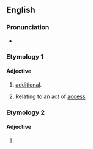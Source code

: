 ==English==

===Pronunciation===
* {{rhymes|en|ɛsɪv}}

===Etymology 1===

====Adjective====
{{en-adj}}

# {{lb|en|archaic}} [[additional]].
# {{lb|en|rare}} Relating to an act of [[access]].

===Etymology 2===
{{nonlemma}}

====Adjective====
{{head|en|misspelling}}

# {{misspelling of|excessive|lang=en}}